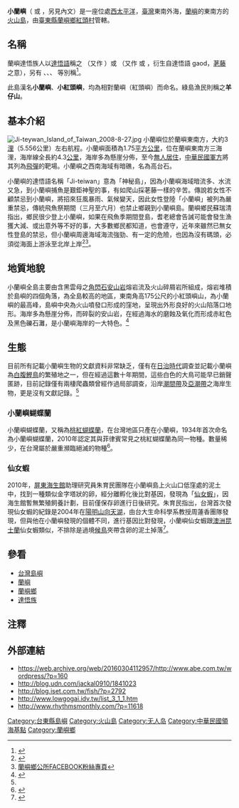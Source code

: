 {{noteTA|G1=Unit|1=zh-hans:蒌叶;zh-tw:荖藤;zh-hant:蔞葉}}
{{coord|21|56|59.9|N|121|36|36.56|E|scale:100000|display=title}}
{{Infobox islands
| name             = 小蘭嶼
| native name      = '''Jimagaod'''
| native name link = 
| sobriquet        = 
| image name       = Lesser Orchid Island on a bright sunny day.jpg
| image caption    = 從蘭嶼所見的小蘭嶼
| image size       = 250px
| image alt        = 
| locator map      = {{Location map|Taiwan|caption=|float=center|lat=21.949|long=121.610|width=250|relief=1}}
| locator map size = 
| map caption      = 小蘭嶼位置圖
| location         = [[西太平洋|西太平洋]]，位於[[蘭嶼|蘭嶼]]的東南方大約三浬左右航程
| coordinates      = {{coord|21|56|59.9|N|121|36|36.56|E|display=inline|type:island}}
| area             = 
| area_km2         = 1.75
| area_sqmi        =
| rank             = 
| length           =
| length_km        =
| length_mi        =
| width            =
| width_km         =
| width_mi         =
| coastline        =
| coastline_km     = 4.3
| highest mount    = 小紅頭嶼山
| elevation        = 
| elevation_m      = 175
| country          = {{ROC-TW}}
| country admin divisions title 1 = 縣
| country admin divisions 1 = [[臺東縣|臺東縣]]
| country admin divisions title 2 = 鄉
| country admin divisions 2 = [[蘭嶼鄉|蘭嶼鄉]]
| country admin divisions title 3 = 村
| country admin divisions 3 = 紅頭村
| population       = 無人定居
}}
'''小蘭嶼'''（{{lang-tao|Jiteiwan}} 或 {{lang|tao|Jimagaod}}，另見內文）是一座位處[[太平洋|西太平洋]]，[[臺灣|臺灣]]東南外海，[[蘭嶼|蘭嶼]]的東南方的[[火山岛|火山島]]，由[[臺東縣|臺東縣]][[蘭嶼鄉|蘭嶼鄉]][[紅頭村|紅頭村]]管轄。

== 名稱 ==
蘭嶼達悟族人以[[達悟語|達悟語]]稱之 {{lang|tao|Jiteiwan}}（又作 {{lang|tao|Jiteywan}}）或 {{lang|tao|Jimagaod}}（又作 {{lang|tao|Jimagawod}} 或 {{lang|tao|Jimagawed}}，衍生自達悟語 gaod，[[荖藤|荖藤]]之意），另有 {{lang|tao|Domaciatovan}}、{{lang|tao|Dosakapozo}}、{{lang|tao|Jiawood}}、{{lang|tao|Likeya}} 等別稱<ref>{{cite journal|authors=胡正恆、余光弘|title=蘭嶼的地名：蘭嶼地誌資料庫介紹|journal=民族學研究所資料彙編|volume=20|year=2007|pages=185-244|issn=1016-3182|url=https://ianthro.ioe.sinica.edu.tw/wp-content/uploads/2017/07/etf020-005.pdf}}</ref>。

此島漢名'''小蘭嶼'''、'''小紅頭嶼'''，均為相對蘭嶼（紅頭嶼）而命名。綠島漁民則稱之'''羊仔山'''。

==基本介紹==
[[File:Ji-teywan_Island_of_Taiwan_2008-8-27.jpg|left]]
小蘭嶼位於蘭嶼東南方，大約3[[浬|浬]]（5.556公里）左右航程。小蘭嶼面積為1.75[[平方公里|平方公里]]，位在蘭嶼東南方三海浬，海岸線全長約4.3[[公里|公里]]，海岸多為懸崖分佈，至今[[無人島|無人居住]]，[[中華民國國軍|中華民國軍方]]將其列為[[飛彈|飛彈]]的靶場。小蘭嶼之西南海域有暗礁，名為高台石。

小蘭嶼的達悟語名稱「Ji-teiwan」意為「神秘島」，因為小蘭嶼海域暗流多、水流又急，到小蘭嶼捕魚是艱鉅神聖的事，有如爬山採荖藤一樣的辛苦。傳說若女性不顧禁忌到小蘭嶼，將招來狂風暴雨、氣候變天，因此女性登陸「小蘭嶼」被列為嚴重禁忌，傳統飛魚祭期間（三月至六月）也禁止鄉親到小蘭嶼島。蘭嶼鄉民蘇瑞清指出，鄉民很少登上小蘭嶼，如果在飛魚季期間登島，耆老總會告誡可能會發生漁獲大減、或出意外等不好的事，大多數鄉民都知道，也會遵守，近年來雖然已無女性登島的禁忌，但小蘭嶼周邊海域海流強勁、有一定的危險，也因為沒有碼頭，必須從海面上游泳至北岸上岸<ref>{{Cite web|author=張存薇|url=https://news.ltn.com.tw/news/local/paper/981240|title=帶團到小蘭嶼登山 犯飛魚季禁忌|publisher=自由時報|date=2016-04-20|archive-date=2021-06-13|archive-url=https://web.archive.org/web/20210613125818/https://news.ltn.com.tw/news/local/paper/981240|dead-url=no }}</ref><ref>[https://www.facebook.com/LanyuTownshipOffice/posts/471631823031748/ 蘭嶼鄉公所FACEBOOK粉絲專頁]</ref>。

==地質地貌==
小蘭嶼全島主要由含黑雲母之[[角閃石|角閃石]][[安山岩|安山岩]]熔岩流及火山碎屑岩所組成，熔岩堆積於島嶼的四個角落，為全島較高的地區，東南角高175公尺的小紅頭嶼山，為小蘭嶼的最高峰，島嶼中央為火山噴發口形成的窪地，呈現出外形良好的火山陷落口地形。海岸多為懸崖分佈，而碎裂的安山岩，在經過海水的磨蝕及氧化而形成赤紅色及黑色礫石灘，是小蘭嶼海岸的一大特色。<ref name="multiple">{{Cite web |url=http://marine.cpami.gov.tw/chinese/index.php?option=com_content&view=article&id=726&Itemid=224 |title=蘭嶼與小蘭嶼,海洋國家公園管理處 |accessdate=2012-10-17 |archive-date=2013-05-07 |archive-url=https://web.archive.org/web/20130507171411/http://marine.cpami.gov.tw/chinese/index.php?option=com_content&view=article&id=726&Itemid=224 |dead-url=no }}</ref>

== 生態 ==
目前所有記載小蘭嶼生物的文獻資料非常缺乏，僅有在[[台灣日治時期|日治時代]]調查並記載小蘭嶼為[[白腹鰹鳥|白腹鰹鳥]]的繁殖地之一，但在經過這數十年期間，這些白色的大鳥可能早已銷聲匿跡，目前記錄僅有兩棲爬蟲類曾經作過局部調查，沿岸[[潮間帶|潮間帶]]及[[亞潮帶|亞潮帶]]之海岸生物，更是沒有文獻記錄。<ref name="multiple"/>

=== 小蘭嶼蝴蝶蘭 ===
小蘭嶼蝴蝶蘭，又稱為[[桃紅蝴蝶蘭|桃紅蝴蝶蘭]]，在台灣地區只產在小蘭嶼，1934年首次命名為小蘭嶼蝴蝶蘭，2010年認定其與菲律賓常見之桃紅蝴蝶蘭為同一物種。數量稀少，在台灣屬於嚴重瀕臨絕滅的物種<ref>{{Cite journal|url=https://mocfile.moc.gov.tw/ntmhistory/18536020-0f2e-4581-8fb7-ff444248a6ee.pdf|title=蘭嶼的附生植物初覽|author=鍾明哲|year=2016|journal=臺灣博物季刊|volume=35|issue=3|issn=1026-2393|archive-date=2019-04-26|archive-url=https://web.archive.org/web/20190426181046/https://mocfile.moc.gov.tw/ntmhistory/18536020-0f2e-4581-8fb7-ff444248a6ee.pdf|dead-url=no}}</ref>。

=== 仙女蝦 ===
2010年，[[屏東海生館|屏東海生館]]助理研究員朱育民團隊在小蘭嶼島上火山口低窪處的泥土中，找到一種類似金字塔狀的卵，經分離孵化後比對基因，發現為「[[鵠沼枝額蟲|仙女蝦]]」，因海生館暫無繁殖飼養計劃，目前僅保存卵進行日後研究。朱育民指出，台灣首次發現仙女蝦的紀錄是2004年在[[陽明山|陽明山]][[向天湖|向天湖]]，由台大生命科學系教授周蓮香團隊發現，但與他在小蘭嶼發現的個體不同，進行基因比對發現，小蘭嶼仙女蝦跟[[澳洲|澳洲]][[昆士蘭|昆士蘭]]仙女蝦類似，不排除是過境[[候鳥|候鳥]]夾帶含卵的泥土掉落<ref>{{cite news|author=蔡宗憲|title=台灣第二種史前仙女蝦 惡劣環境照樣繁殖|publisher=自由時報|date=2014-07-08|url=https://news.ltn.com.tw/news/life/paper/793972|accessdate=2019-07-09|archive-date=2019-07-09|archive-url=https://web.archive.org/web/20190709102348/https://news.ltn.com.tw/news/life/paper/793972}}</ref>。

==參看==
*[[台灣島嶼|台灣島嶼]]
*[[蘭嶼|蘭嶼]]
*[[蘭嶼鄉|蘭嶼鄉]]
*[[達悟族|達悟族]]

==注釋==
{{Reflist|2}}

==外部連結==
*https://web.archive.org/web/20160304112957/http://www.abe.com.tw/wordpress/?p=160
*http://blog.udn.com/jackal0910/1841023 {{Wayback|url=http://blog.udn.com/jackal0910/1841023 |date=20111231001826 }}
*http://blog.iset.com.tw/fish/?p=2792 {{Wayback|url=http://blog.iset.com.tw/fish/?p=2792 |date=20140702211059 }}
*http://www.lowgogai.idv.tw/list_3_1_1.htm {{Wayback|url=http://www.lowgogai.idv.tw/list_3_1_1.htm |date=20120321175646 }}
*http://www.rhythmsmonthly.com/?p=11618 {{Wayback|url=http://www.rhythmsmonthly.com/?p=11618 |date=20120416141830 }}

{{中華民國島嶼}}
{{台灣地景}}
{{Pacific Islands}}
{{DEFAULTSORT:Xiao小}}
[[Category:台東縣島嶼|Category:台東縣島嶼]]
[[Category:火山島|Category:火山島]]
[[Category:无人岛|Category:无人岛]]
[[Category:中華民國領海基點|Category:中華民國領海基點]]
[[Category:蘭嶼鄉|Category:蘭嶼鄉]]